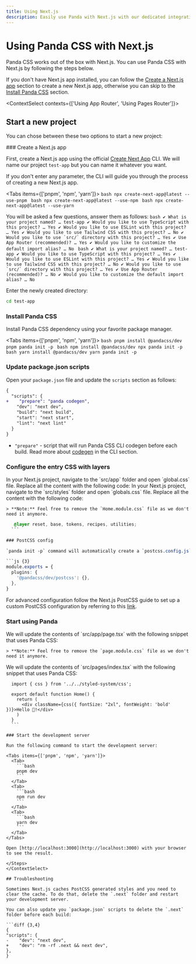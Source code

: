 ```yaml
---
title: Using Next.js
description: Easily use Panda with Next.js with our dedicated integration.
---
```


# Using Panda CSS with Next.js

Panda CSS works out of the box with Next.js. You can use Panda CSS with Next.js by following the steps below.

If you don't have Next.js app installed, you can follow the [Create a Next.js app](#create-a-nextjs-app) section to create a new Next.js app, otherwise you can skip to the [Install Panda CSS](#install-panda-css) section.


<ContextSelect contexts={['Using App Router', 'Using Pages Router']}>

  ## Start a new project

  You can chose between these two options to start a new project:

  <ContextSelectOptions mt="4" />

  <Steps>
  ### Create a Next.js app

  First, create a Next.js app using the official [Create Next App](https://nextjs.org/docs/api-reference/create-next-app) CLI.
  We will name our project `test-app` but you can name it whatever you want.

  If you don't enter any parameter, the CLI will guide you through the process of creating a new Next.js app.

  <Tabs items={['pnpm', 'npm', 'yarn']}>
    <Tab>
      ```bash
      npx create-next-app@latest --use-pnpm
      ```
    </Tab>
    <Tab>
      ```bash
      npx create-next-app@latest --use-npm
      ```
    </Tab>
    <Tab>
      ```bash
      npx create-next-app@latest --use-yarn
      ```
    </Tab>
  </Tabs>

  You will be asked a few questions, answer them as follows:
  <ContextSelectPanel index={0}>
    ```bash
    ✔ What is your project named? … test-app
    ✔ Would you like to use TypeScript with this project? … Yes
    ✔ Would you like to use ESLint with this project? … Yes
    ✔ Would you like to use Tailwind CSS with this project? … No
    ✔ Would you like to use `src/` directory with this project? … Yes
    ✔ Use App Router (recommended)? … Yes
    ✔ Would you like to customize the default import alias? … No
    ```
  </ContextSelectPanel>
  <ContextSelectPanel index={1}>
    ```bash
    ✔ What is your project named? … test-app
    ✔ Would you like to use TypeScript with this project? … Yes
    ✔ Would you like to use ESLint with this project? … Yes
    ✔ Would you like to use Tailwind CSS with this project? … No
    ✔ Would you like to use `src/` directory with this project? … Yes
    ✔ Use App Router (recommended)? … No
    ✔ Would you like to customize the default import alias? … No
    ```
  </ContextSelectPanel>

  Enter the newly created directory:
  ```bash
  cd test-app
  ```

  ### Install Panda CSS

  Install Panda CSS dependency using your favorite package manager.

  <Tabs items={['pnpm', 'npm', 'yarn']}>
    <Tab>
      ```bash
      pnpm install @pandacss/dev
      pnpm panda init -p
      ```
    </Tab>
    <Tab>
      ```bash
      npm install @pandacss/dev
      npx panda init -p
      ```
    </Tab>
    <Tab>
      ```bash
      yarn install @pandacss/dev
      yarn panda init -p
      ```
    </Tab>
  </Tabs>

  ### Update package.json scripts

  Open your `package.json` file and update the `scripts` section as follows:

  ```diff {3}
  {
    "scripts": {
  +    "prepare": "panda codegen",
      "dev": "next dev",
      "build": "next build",
      "start": "next start",
      "lint": "next lint"
    }
  }
  ```
  - `"prepare"` - script that will run Panda CSS CLI codegen before each build. Read more about [codegen](/docs/references/cli#panda-codegen) in the CLI section.

  ### Configure the entry CSS with layers

  <ContextSelectPanel index={0}>
    In your Next.js project, navigate to the `src/app` folder and open `global.css` file. Replace all the content with the following code:
  </ContextSelectPanel>
  <ContextSelectPanel index={1}>
    In your Next.js project, navigate to the `src/styles` folder and open `globals.css` file. Replace all the content with the following code:

    > **Note:** Feel free to remove the `Home.module.css` file as we don't need it anymore.
  </ContextSelectPanel>

  ```css
     @layer reset, base, tokens, recipes, utilities;
    ```

  ### PostCSS config

  `panda init -p` command will automatically create a `postcss.config.js` file in the root of your project with the following code:

  ```js {3}
  module.exports = {
    plugins: {
      '@pandacss/dev/postcss': {},
    },
  }
  ```

  For advanced configuration follow the Next.js PostCSS guide to set up a custom PostCSS configuration by referring to this [link](https://nextjs.org/docs/pages/building-your-application/configuring/post-css#customizing-plugins).

  ### Start using Panda

  <ContextSelectPanel index={0}>
    We will update the contents of `src/app/page.tsx` with the following snippet that uses Panda CSS:

    > **Note:** Feel free to remove the `page.module.css` file as we don't need it anymore.
  </ContextSelectPanel>
  <ContextSelectPanel index={1}>
    We will update the contents of `src/pages/index.tsx` with the following snippet that uses Panda CSS:
  </ContextSelectPanel>

  ```tsx
    import { css } from '../../styled-system/css';

    export default function Home() {
      return (
        <div className={css({ fontSize: "2xl", fontWeight: 'bold' })}>Hello 🐼!</div>
      )
    }
    ```

  ### Start the development server

  Run the following command to start the development server:

  <Tabs items={['pnpm', 'npm', 'yarn']}>
    <Tab>
      ```bash
      pnpm dev
      ```
    </Tab>
    <Tab>
      ```bash
      npm run dev
      ```
    </Tab>
    <Tab>
      ```bash
      yarn dev
      ```
    </Tab>
  </Tabs>

  Open [http://localhost:3000](http://localhost:3000) with your browser to see the result.

  </Steps>
</ContextSelect>

## Troubleshooting

Sometimes Next.js caches PostCSS generated styles and you need to clear the cache. To do that, delete the `.next` folder and restart your development server.

You can also update you `package.json` scripts to delete the `.next` folder before each build:

```diff {3,4}
{
  "scripts": {
-    "dev": "next dev",
+    "dev": "rm -rf .next && next dev",
  },
}
```

